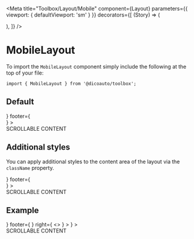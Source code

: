 
<Meta
  title="Toolbox/Layout/Mobile"
  component={Layout}
  parameters={{ viewport: { defaultViewport: 'sm' } }}
  decorators={[
    (Story) => (
      <div className="flex justify-center">
        <div className="w-sm">
          <Story />
        </div>
      </div>
    ),
  ]}
/>

# MobileLayout

To import the `MobileLayout` component simply include the following at the top of your file:

```
import { MobileLayout } from '@dicoauto/toolbox';
```

## Default

<Canvas>
  <Story name="Default">
    <Layout
      className="bg-toolbox-feedback-orange"
      header={<div className="h-32 bg-toolbox-primary w-full" />}
      footer={<div className="h-32 bg-toolbox-secondary w-full" />}
    >
      <div className="p-16 flex flex-col items-center bg-toolbox-neutral-50 h-[1280px]">
        SCROLLABLE CONTENT
      </div>
    </Layout>
  </Story>
</Canvas>

## Additional styles

You can apply additional styles to the content area of the layout via the `className` property.

<Canvas>
  <Story name="Additional styles">
    <Layout
      className="bg-toolbox-feedback-orange"
      header={<div className="h-32 bg-toolbox-primary w-full" />}
      footer={<div className="h-32 bg-toolbox-secondary w-full" />}
    >
      <div className="p-16 flex flex-col items-center bg-toolbox-feedback-orange h-[1280px]">
        SCROLLABLE CONTENT
      </div>
    </Layout>
  </Story>
</Canvas>

## Example

<Canvas>
  <Story name="Example">
    <Layout
      className="bg-toolbox-neutral-50"
      header={
        <TopNavigation
          title="your app"
          leading="simplified screen building"
          subtitle="with reusable layouts"
        >
          <Icon icon="menu" />
        </TopNavigation>
      }
      footer={
        <NavigationBar
          left={
            <>
              <Icon icon="mail-check" />
              <Icon icon="calendar" />
            </>
          }
          right={
            <>
              <Icon icon="fingerprint" />
              <Avatar link="https://i.pravatar.cc/150?u=08188" alt="Mike" badge={4} />
            </>
          }
        >
          <QuickButton icon="check" />
        </NavigationBar>
      }
    >
      <div className="h-[1280px]">SCROLLABLE CONTENT</div>
    </Layout>
  </Story>
</Canvas>
